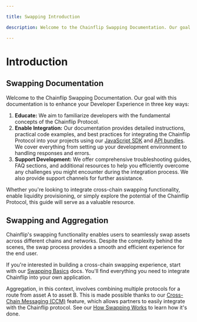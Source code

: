 ```yaml
---

title: Swapping Introduction

description: Welcome to the Chainflip Swapping Documentation. Our goal with this documentation is to enhance your Developer Experience with the Chainflip protocol.

---
```


# Introduction

## Swapping Documentation

Welcome to the Chainflip Swapping Documentation. Our goal with this documentation is to enhance your Developer Experience in three key ways:

1. **Educate:** We aim to familiarize developers with the fundamental concepts of the Chainflip Protocol.
2. **Enable Integration:** Our documentation provides detailed instructions, practical code examples, and best practices for integrating the Chainflip Protocol into your projects using our [JavaScript SDK](integrations/javascript-sdk/introduction) and [API bundles](integrations/running-a-broker/broker-api). We cover everything from setting up your development environment to handling responses and errors.
3. **Support Development:** We offer comprehensive troubleshooting guides, FAQ sections, and additional resources to help you efficiently overcome any challenges you might encounter during the integration process. We also provide support channels for further assistance.

Whether you're looking to integrate cross-chain swapping functionality, enable liquidity provisioning, or simply explore the potential of the Chainflip Protocol, this guide will serve as a valuable resource.

## Swapping and Aggregation

Chainflip's swapping functionality enables users to seamlessly swap assets across different chains and networks. Despite the complexity behind the scenes, the swap process provides a smooth and efficient experience for the end user.

If you're interested in building a cross-chain swapping experience, start with our [Swapping Basics](swapping-basics.mdx) docs. You'll find everything you need to integrate Chainflip into your own application.

Aggregation, in this context, involves combining multiple protocols for a route from asset A to asset B. This is made possible thanks to our [Cross-Chain Messaging (CCM)](integrations/advanced/cross-chain-messaging/cross-chain-messaging.mdx) feature, which allows partners to easily integrate with the Chainflip protocol. See our [How Swapping Works](how-swapping-works.md) to learn how it's done.
